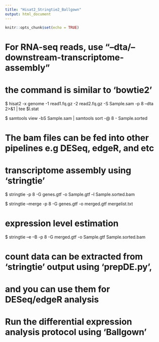 ```yaml
---
title: "Hisat2_Stringtie2_Ballgown"
output: html_document
---
```


```r
knitr::opts_chunk$set(echo = TRUE)
```
# For RNA-seq reads, use "--dta/--downstream-transcriptome-assembly" 
# the command is similar to 'bowtie2'

$ hisat2 -x genome -1 read1.fq.gz -2 read2.fq.gz -S Sample.sam -p 8 --dta  2>&1 | tee $l.stat 

$ samtools view -bS Sample.sam | samtools sort -@ 8 - Sample.sorted


# The bam files can be fed into other pipelines e.g DESeq, edgeR, and etc
# transcriptome assembly using 'stringtie'

$ stringtie -p 8 -G genes.gtf -o Sample.gtf –l Sample.sorted.bam

$ stringtie --merge -p 8 -G genes.gtf -o merged.gtf mergelist.txt

# expression level estimation
$ stringtie –e –B -p 8 -G merged.gtf -o Sample.gtf Sample.sorted.bam

# count data can be extracted from 'stringtie' output using 'prepDE.py', 
# and you can use them for DESeq/edgeR analysis


# Run the differential expression analysis protocol using 'Ballgown'

